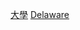 {{Commons category|Universities and colleges in Delaware}}
{{Commonscat|Universities and colleges in Delaware}}

[[Category:特拉華州教育|大學]]
[[Category:美國各州大學|Delaware]]